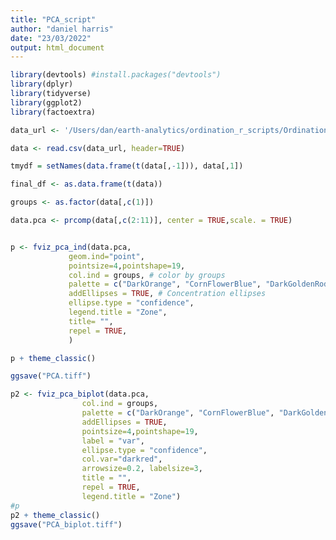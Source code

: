```yaml
---
title: "PCA_script"
author: "daniel harris"
date: "23/03/2022"
output: html_document
---
```


```r
library(devtools) #install.packages("devtools")
library(dplyr)
library(tidyverse)
library(ggplot2)
library(factoextra)
```


```r
data_url <- '/Users/dan/earth-analytics/ordination_r_scripts/Ordination_R_scripts/compiled_data.csv'

data <- read.csv(data_url, header=TRUE)

tmydf = setNames(data.frame(t(data[,-1])), data[,1])

final_df <- as.data.frame(t(data))

```





```r

groups <- as.factor(data[,c(1)])

data.pca <- prcomp(data[,c(2:11)], center = TRUE,scale. = TRUE)


p <- fviz_pca_ind(data.pca,
             geom.ind="point",
             pointsize=4,pointshape=19,
             col.ind = groups, # color by groups
             palette = c("DarkOrange", "CornFlowerBlue", "DarkGoldenRod1", "Grey"),
             addEllipses = TRUE, # Concentration ellipses
             ellipse.type = "confidence",
             legend.title = "Zone",
             title= "",
             repel = TRUE,
             )

p + theme_classic()

ggsave("PCA.tiff")
```

```r

p2 <- fviz_pca_biplot(data.pca, 
                col.ind = groups, 
                palette = c("DarkOrange", "CornFlowerBlue", "DarkGoldenRod1", "Grey"),
                addEllipses = TRUE, 
                pointsize=4,pointshape=19,
                label = "var",
                ellipse.type = "confidence",
                col.var="darkred",
                arrowsize=0.2, labelsize=3,
                title = "",
                repel = TRUE,
                legend.title = "Zone") 
#p
p2 + theme_classic()
ggsave("PCA_biplot.tiff")

```

